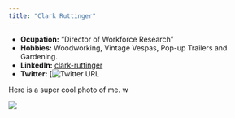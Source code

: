 ```yaml
---
title: "Clark Ruttinger"
---
```

- __Ocupation:__ "Director of Workforce Research"
- __Hobbies:__ Woodworking, Vintage Vespas, Pop-up Trailers and Gardening. 
- __LinkedIn:__ [clark-ruttinger](www.linkedin.com/in/clark-ruttinger)
- __Twitter:__ [![Twitter URL](@ceruttinger)

Here is a super cool photo of me. w

![](Ruttingerheadshot.jpg)